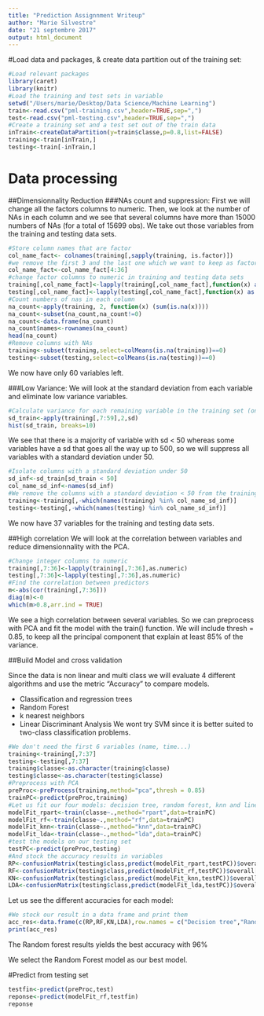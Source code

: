 ---
title: "Prediction Assignnment Writeup"
author: "Marie Silvestre"
date: "21 septembre 2017"
output: html_document
---

#Load data and packages, & create data partition out of the training set:

```{r data setup, echo=TRUE, message = F , warning=F}
#Load relevant packages
library(caret)
library(knitr)
#Load the training and test sets in variable
setwd("/Users/marie/Desktop/Data Science/Machine Learning")
train<-read.csv("pml-training.csv",header=TRUE,sep=",")
test<-read.csv("pml-testing.csv",header=TRUE,sep=",")
#Create a training set and a test set out of the train data
inTrain<-createDataPartition(y=train$classe,p=0.8,list=FALSE)
training<-train[inTrain,]
testing<-train[-inTrain,]
```

# Data processing
##Dimensionnality Reduction
###NAs count and suppression:
First we will change all the factors columns to numeric. Then, we look at the number of NAs in each column and we see that several columns have more than 15000 numbers of NAs (for a total of 15699 obs). We take out those variables from the training and testing data sets.
```{r preprocessing nas, echo=TRUE, message = F, warning=F}
#Store column names that are factor
col_name_fact<- colnames(training[,sapply(training, is.factor)])
#we remove the first 3 and the last one which we want to keep as factors
col_name_fact<-col_name_fact[4:36]
#change factor columns to numeric in training and testing data sets
training[,col_name_fact]<-lapply(training[,col_name_fact],function(x) as.numeric(as.character(x)))
testing[,col_name_fact]<-lapply(testing[,col_name_fact],function(x) as.numeric(as.character(x)))
#Count numbers of nas in each column
na_count<-apply(training, 2, function(x) (sum(is.na(x))))
na_count<-subset(na_count,na_count!=0)
na_count<-data.frame(na_count)
na_count$names<-rownames(na_count)
head(na_count)
#Remove columns with NAs
training<-subset(training,select=colMeans(is.na(training))==0)
testing<-subset(testing,select=colMeans(is.na(testing))==0)
```
We now have only 60 variables left.

###Low Variance:
We will look at the standard deviation from each variable and eliminate low variance variables.

```{r preprocessing sd, echo=TRUE}
#Calculate variance for each remaining variable in the training set (only for columns 7 to 59)
sd_train<-apply(training[,7:59],2,sd)
hist(sd_train, breaks=10)
```

We see that there is a majority of variable with sd < 50 whereas some variables have a sd that goes all the way up to 500, so we will suppress all variables with a standard deviation under 50.

```{r preprocessing sd2, echo=TRUE}
#Isolate columns with a standard deviation under 50
sd_inf<-sd_train[sd_train < 50]
col_name_sd_inf<-names(sd_inf)
#We remove the columns with a standard deviation < 50 from the training and testing data sets
training<-training[,-which(names(training) %in% col_name_sd_inf)]
testing<-testing[,-which(names(testing) %in% col_name_sd_inf)]
```

We now have 37 variables for the training and testing data sets.

##High correlation
We will look at the correlation between variables and reduce dimensionnality with the PCA.
```{r preprocessing_cor, echo=TRUE}
#Change integer columns to numeric
training[,7:36]<-lapply(training[,7:36],as.numeric)
testing[,7:36]<-lapply(testing[,7:36],as.numeric)
#Find the correlation between predictors
m<-abs(cor(training[,7:36]))
diag(m)<-0
which(m>0.8,arr.ind = TRUE)
```
We see a high correlation between several variables. So we can preprocess with PCA and fit the model with the train() function. We will include thresh = 0.85, to keep all the principal component that explain at least 85% of the variance.

##Build Model and cross validation

Since the data is non linear and multi class we will evaluate 4 different algorithms and use the metric "Accuracy" to compare models.

- Classification and regression trees
- Random Forest
- k nearest neighbors
- Linear Discriminant Analysis
We wont try SVM since it is better suited to two-class classification problems.

```{r preprocessing_pca, echo=TRUE, message = F, warning=F}
#We don't need the first 6 variables (name, time...)
training<-training[,7:37]
testing<-testing[,7:37]
training$classe<-as.character(training$classe)
testing$classe<-as.character(testing$classe)
#Preprocess with PCA
preProc<-preProcess(training,method="pca",thresh = 0.85)
trainPC<-predict(preProc,training)
#Let us fit our four models: decision tree, random forest, knn and linear discriminant
modelFit_rpart<-train(classe~.,method="rpart",data=trainPC)
modelFit_rf<-train(classe~.,method="rf",data=trainPC)
modelFit_knn<-train(classe~.,method="knn",data=trainPC)
modelFit_lda<-train(classe~.,method="lda",data=trainPC)
#test the models on our testing set
testPC<-predict(preProc,testing)
#And stock the accuracy results in variables
RP<-confusionMatrix(testing$class,predict(modelFit_rpart,testPC))$overall['Accuracy']
RF<-confusionMatrix(testing$class,predict(modelFit_rf,testPC))$overall['Accuracy']
KN<-confusionMatrix(testing$class,predict(modelFit_knn,testPC))$overall['Accuracy']
LDA<-confusionMatrix(testing$class,predict(modelFit_lda,testPC))$overall['Accuracy']
```
Let us see the different accuracies for each model:
```{r data frame, echo=TRUE}
#We stock our result in a data frame and print them
acc_res<-data.frame(c(RP,RF,KN,LDA),row.names = c("Decision tree","Random Forest","K nearest neighbors","LDA"))
print(acc_res)
```
The Random forest results yields the best accuracy with 96%

We select the Random Forest model as our best model.

#Predict from testing set
```{r model final, echo=TRUE}
testfin<-predict(preProc,test)
reponse<-predict(modelFit_rf,testfin)
reponse
```